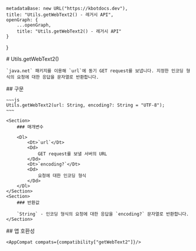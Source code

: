
    metadataBase: new URL("https://kbotdocs.dev"),
    title: "Utils.getWebText2() - 레거시 API",
    openGraph: {
        ...openGraph,
        title: "Utils.getWebText2() - 레거시 API"
    }
}

<Section>
    # Utils.getWebText2()

    `java.net` 패키지를 이용해 `url`에 동기 GET request를 보냅니다. 지정한 인코딩 형식의 요청에 대한 응답을 문자열로 반환합니다.
</Section>
<Section>
    ## 구문

    ~~~js
    Utils.getWebText2(url: String, encoding?: String = "UTF-8");
    ~~~

    <Section>
        ### 매개변수

        <Dl>
            <Dt>`url`</Dt>
            <Dd>
                GET request를 보낼 서버의 URL
            </Dd>
            <Dt>`encoding?`</Dt>
            <Dd>
                요청에 대한 인코딩 형식
            </Dd>
        </Dl>
    </Section>
    <Section>
        ### 반환값

        `String` - 인코딩 형식의 요청에 대한 응답을 `encoding?` 문자열로 반환합니다.
    </Section>
</Section>
<Section>
    ## 앱 호환성

    <AppCompat compats={compatibility["getWebText2"]}/>
</Section>